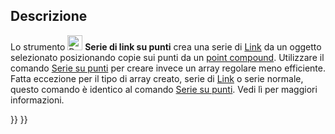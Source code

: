 <languages/>

{{Docnav/it
|[[Draft_PointArray/it|Serie su punti]]
|[[Draft_Edit/it|Modifica]]
|[[Draft_Workbench/it|Draft]]
|IconL=Draft_PointArray.svg
|IconR=Draft_Edit.svg
|IconC=Workbench_Draft.svg
}}

{{GuiCommand/it
|Name=Draft_PointLinkArray
|Name/it=Draft Serie di link su punti
|MenuLocation=Modifiche → Strumenti serie → Serie di link su punti
|Workbenches=[[Draft_Workbench/it|Draft]]
|Version=0.19
|SeeAlso=[[Draft_OrthoArray/it|Draft Serie ortogonale]], [[Draft_PolarArray/it|Draft Serie polare]], [[Draft_CircularArray/it|Serie circolare]], [[Draft_PathArray/it|Draft Serie su tracciato]], [[Draft_PathLinkArray/it|Draft Serie di link su tracciato]],  [[Draft_PointArray/it|Draft Serie su punti]]
}}

<span id="Description"></span>
==Descrizione==

<div class="mw-translate-fuzzy">
Lo strumento [[Image:Draft_PointLinkArray.svg|24px]] '''Serie di link su punti''' crea una serie di [[App_Link/it|Link]] da un oggetto selezionato posizionando copie sui punti da un [[Draft_PointArray#Point_compound|point compound]]. Utilizzare il comando [[Draft_PointArray/it|Serie su punti]] per creare invece un array regolare meno efficiente. Fatta eccezione per il tipo di array creato, serie di [[App_Link/it|Link]] o serie normale, questo comando è identico al comando [[Draft_PointArray/it|Serie su punti]]. Vedi lì per maggiori informazioni.
</div>


{{Docnav/it
|[[Draft_PointArray/it|Serie su punti]]
|[[Draft_Edit/it|Modifica]]
|[[Draft_Workbench/it|Draft]]
|IconL=Draft_PointArray.svg
|IconR=Draft_Edit.svg
|IconC=Workbench_Draft.svg
}}

{{Draft Tools navi{{#translation:}}}}
{{Userdocnavi{{#translation:}}}}